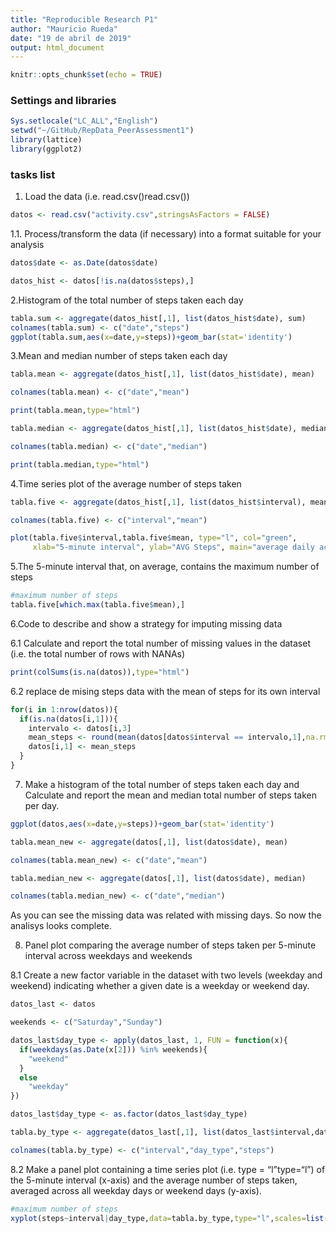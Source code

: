 ```yaml
---
title: "Reproducible Research P1"
author: "Mauricio Rueda"
date: "19 de abril de 2019"
output: html_document
---
```


```r
knitr::opts_chunk$set(echo = TRUE)
```

### Settings and libraries 
```r
Sys.setlocale("LC_ALL","English")
setwd("~/GitHub/RepData_PeerAssessment1")
library(lattice)
library(ggplot2)
```

### tasks list

1. Load the data (i.e. read.csv()\color{red}{\verb|read.csv()|}read.csv())
```r
datos <- read.csv("activity.csv",stringsAsFactors = FALSE)
```

1.1. Process/transform the data (if necessary) into a format suitable for your analysis
```r
datos$date <- as.Date(datos$date)

datos_hist <- datos[!is.na(datos$steps),]
```

2.Histogram of the total number of steps taken each day

```r
tabla.sum <- aggregate(datos_hist[,1], list(datos_hist$date), sum)
colnames(tabla.sum) <- c("date","steps")
ggplot(tabla.sum,aes(x=date,y=steps))+geom_bar(stat='identity')
```

3.Mean and median number of steps taken each day
```r
tabla.mean <- aggregate(datos_hist[,1], list(datos_hist$date), mean)

colnames(tabla.mean) <- c("date","mean")

print(tabla.mean,type="html")

tabla.median <- aggregate(datos_hist[,1], list(datos_hist$date), median)

colnames(tabla.median) <- c("date","median")

print(tabla.median,type="html")

```

4.Time series plot of the average number of steps taken
```r
tabla.five <- aggregate(datos_hist[,1], list(datos_hist$interval), mean)

colnames(tabla.five) <- c("interval","mean")
```

```r
plot(tabla.five$interval,tabla.five$mean, type="l", col="green", 
     xlab="5-minute interval", ylab="AVG Steps", main="average daily activity pattern")
```



5.The 5-minute interval that, on average, contains the maximum number of steps
```r
#maximum number of steps
tabla.five[which.max(tabla.five$mean),]
```

6.Code to describe and show a strategy for imputing missing data

6.1 Calculate and report the total number of missing values in the dataset (i.e. the total number of rows with NA\color{red}{\verb|NA|}NAs)

```r
print(colSums(is.na(datos)),type="html")
```

6.2 replace de mising steps data with the mean of steps for its own interval

```r
for(i in 1:nrow(datos)){
  if(is.na(datos[i,1])){
    intervalo <- datos[i,3]
    mean_steps <- round(mean(datos[datos$interval == intervalo,1],na.rm = TRUE))
    datos[i,1] <- mean_steps
  }
}
```

7. Make a histogram of the total number of steps taken each day and Calculate and report the mean and median total number of steps taken per day.
```r
ggplot(datos,aes(x=date,y=steps))+geom_bar(stat='identity')

tabla.mean_new <- aggregate(datos[,1], list(datos$date), mean)

colnames(tabla.mean_new) <- c("date","mean")

tabla.median_new <- aggregate(datos[,1], list(datos$date), median)

colnames(tabla.median_new) <- c("date","median")
```


As you can see the missing data was related with missing days. So now the analisys looks complete.

8. Panel plot comparing the average number of steps taken per 5-minute interval across weekdays and weekends

8.1 Create a new factor variable in the dataset with two levels (weekday and weekend) indicating whether a given date is a weekday or weekend day.

```r
datos_last <- datos

weekends <- c("Saturday","Sunday")

datos_last$day_type <- apply(datos_last, 1, FUN = function(x){
  if(weekdays(as.Date(x[2])) %in% weekends){
    "weekend"   
  }
  else
    "weekday"
})

datos_last$day_type <- as.factor(datos_last$day_type)

tabla.by_type <- aggregate(datos_last[,1], list(datos_last$interval,datos_last$day_type), sum)

colnames(tabla.by_type) <- c("interval","day_type","steps")
```

8.2 Make a panel plot containing a time series plot (i.e. type = "l"\color{red}{\verb|type = "l"|}type="l") of the 5-minute interval (x-axis) and the average number of steps taken, averaged across all weekday days or weekend days (y-axis).

```r
#maximum number of steps
xyplot(steps~interval|day_type,data=tabla.by_type,type="l",scales=list(y=list(relation="free")),layout=c(1,2))
```

